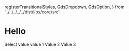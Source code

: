 
  registerTransitionalStyles,
  GdsDropdown,
  GdsOption,
} from '../../../../../dist/libs/core/src'

<Meta title="Components/Dropdown" />

# Hello

<Canvas>
  <div style={{ height: '200px', dummy: registerTransitionalStyles() }}>
    <gds-dropdown id="dropdown" name="my-dropdown">
      <gds-option>Select value</gds-option>
      <gds-option value="v1">value 1</gds-option>
      <gds-option value="v2">Value 2</gds-option>
      <gds-option value="v3">Value 3</gds-option>
    </gds-dropdown>
  </div>
</Canvas>
